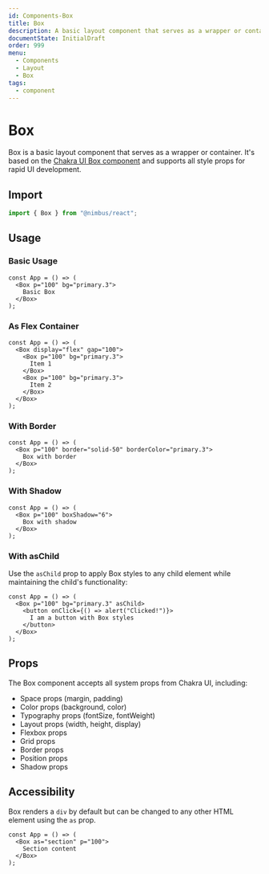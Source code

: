 ```yaml
---
id: Components-Box
title: Box
description: A basic layout component that serves as a wrapper or container.
documentState: InitialDraft
order: 999
menu:
  - Components
  - Layout
  - Box
tags:
  - component
---
```


# Box

Box is a basic layout component that serves as a wrapper or container. It's
based on the
[Chakra UI Box component](https://chakra-ui.com/docs/components/box) and
supports all style props for rapid UI development.

## Import

```jsx
import { Box } from "@nimbus/react";
```

## Usage

### Basic Usage

```jsx-live
const App = () => (
  <Box p="100" bg="primary.3">
    Basic Box
  </Box>
);
```

### As Flex Container

```jsx-live
const App = () => (
  <Box display="flex" gap="100">
    <Box p="100" bg="primary.3">
      Item 1
    </Box>
    <Box p="100" bg="primary.3">
      Item 2
    </Box>
  </Box>
);
```

### With Border

```jsx-live
const App = () => (
  <Box p="100" border="solid-50" borderColor="primary.3">
    Box with border
  </Box>
);
```

### With Shadow

```jsx-live
const App = () => (
  <Box p="100" boxShadow="6">
    Box with shadow
  </Box>
);
```

### With asChild

Use the `asChild` prop to apply Box styles to any child element while
maintaining the child's functionality:

```jsx-live
const App = () => (
  <Box p="100" bg="primary.3" asChild>
    <button onClick={() => alert("Clicked!")}>
      I am a button with Box styles
    </button>
  </Box>
);
```

## Props

The Box component accepts all system props from Chakra UI, including:

- Space props (margin, padding)
- Color props (background, color)
- Typography props (fontSize, fontWeight)
- Layout props (width, height, display)
- Flexbox props
- Grid props
- Border props
- Position props
- Shadow props

## Accessibility

Box renders a `div` by default but can be changed to any other HTML element
using the `as` prop.

```jsx-live
const App = () => (
  <Box as="section" p="100">
    Section content
  </Box>
);
```
